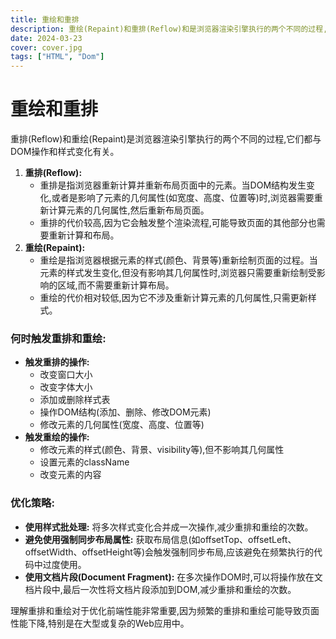 ```yaml
---
title: 重绘和重排
description: 重绘(Repaint)和重排(Reflow)和是浏览器渲染引擎执行的两个不同的过程,它们都与DOM操作和样式变化有关。
date: 2024-03-23
cover: cover.jpg
tags: ["HTML", "Dom"]
---
```


# 重绘和重排

重排(Reflow)和重绘(Repaint)是浏览器渲染引擎执行的两个不同的过程,它们都与DOM操作和样式变化有关。

1. **重排(Reflow):**
    - 重排是指浏览器重新计算并重新布局页面中的元素。当DOM结构发生变化,或者是影响了元素的几何属性(如宽度、高度、位置等)时,浏览器需要重新计算元素的几何属性,然后重新布局页面。
    - 重排的代价较高,因为它会触发整个渲染流程,可能导致页面的其他部分也需要重新计算和布局。
2. **重绘(Repaint):**
    - 重绘是指浏览器根据元素的样式(颜色、背景等)重新绘制页面的过程。当元素的样式发生变化,但没有影响其几何属性时,浏览器只需要重新绘制受影响的区域,而不需要重新计算布局。
    - 重绘的代价相对较低,因为它不涉及重新计算元素的几何属性,只需更新样式。

### **何时触发重排和重绘:**

- **触发重排的操作:**
    - 改变窗口大小
    - 改变字体大小
    - 添加或删除样式表
    - 操作DOM结构(添加、删除、修改DOM元素)
    - 修改元素的几何属性(宽度、高度、位置等)
- **触发重绘的操作:**
    - 修改元素的样式(颜色、背景、visibility等),但不影响其几何属性
    - 设置元素的className
    - 改变元素的内容

### **优化策略:**

- **使用样式批处理:** 将多次样式变化合并成一次操作,减少重排和重绘的次数。
- **避免使用强制同步布局属性:** 获取布局信息(如offsetTop、offsetLeft、offsetWidth、offsetHeight等)会触发强制同步布局,应该避免在频繁执行的代码中过度使用。
- **使用文档片段(Document Fragment):** 在多次操作DOM时,可以将操作放在文档片段中,最后一次性将文档片段添加到DOM,减少重排和重绘的次数。

理解重排和重绘对于优化前端性能非常重要,因为频繁的重排和重绘可能导致页面性能下降,特别是在大型或复杂的Web应用中。